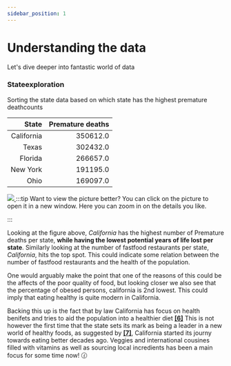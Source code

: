 ```yaml
---
sidebar_position: 1
---
```


# Understanding the data
Let's dive deeper into fantastic world of data

### Stateexploration
Sorting the state data based on which state has the highest premature deathcounts

| State 	| Premature deaths	|
|---:	|---:	|
| California 	| 350612.0 	|
| Texas 	| 302432.0 	|
| Florida 	| 266657.0 	|
| New York 	| 191195.0 	|
| Ohio 	| 169097.0 	|

[ ![](stat1.png) ](stat1.png)
:::tip Want to view the picture better?
You can click on the picture to open it in a new window. Here you can zoom in on the details you like. 

:::

Looking at the figure above, *California* has the highest number of Premature deaths per state, **while having the lowest potential years of life lost per state**.
Similarly looking at the number of fastfood restaurants per state, *California*, hits the top spot. 
This could indicate some relation between the number of fastfood restaurants and the health of the population. <br />

One would arguably make the point that one of the reasons of this could be the affects of the poor quality of food, but looking closer we also see that the percentage of obesed persons, california is 2nd lowest. 
This could imply that eating healthy is quite modern in California. 

Backing this up is the fact that by law California has focus on health benifets and tries to aid the population into a healthier diet **[[6]](https://abcnews.go.com/Health/Diet/story?id=5393222&page=1#:~:text=A%20new%20law%20makes%20California%20the%20first%20state%20to%20ban%20trans%20fats.&text=July%2025%2C%202008%20%E2%80%94%20%2D%2D%20Gov,free%20state%20in%20the%20nation)**
This is not however the first time that the state sets its mark as being a leader in a new world of healthy foods, as suggested by **[[7]](https://www.visitcalifornia.com/experience/8-california-food-trends/)**, California started its journy towards eating better decades ago. Veggies and international cousines filled with vitamins as well as sourcing local incredients has been a main focus for some time now! :clock130:



